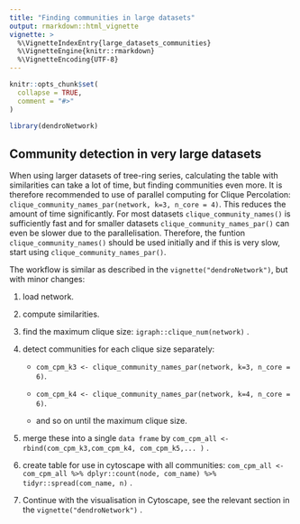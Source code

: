 ```yaml
---
title: "Finding communities in large datasets"
output: rmarkdown::html_vignette
vignette: >
  %\VignetteIndexEntry{large_datasets_communities}
  %\VignetteEngine{knitr::rmarkdown}
  %\VignetteEncoding{UTF-8}
---
```


```r
knitr::opts_chunk$set(
  collapse = TRUE,
  comment = "#>"
)
```

```r
library(dendroNetwork)
```

## Community detection in very large datasets

When using larger datasets of tree-ring series, calculating the table with similarities can take a lot of time, but finding communities even more. It is therefore recommended to use of parallel computing for Clique Percolation: `clique_community_names_par(network, k=3, n_core = 4)`. This reduces the amount of time significantly. For most datasets `clique_community_names()` is sufficiently fast and for smaller datasets `clique_community_names_par()` can even be slower due to the parallelisation. Therefore, the funtion `clique_community_names()` should be used initially and if this is very slow, start using `clique_community_names_par()`.

The workflow is similar as described in the `vignette("dendroNetwork")`, but with minor changes:

1.  load network.

2.  compute similarities.

3.  find the maximum clique size: `igraph::clique_num(network)` .

4.  detect communities for each clique size separately:

    -   `com_cpm_k3 <- clique_community_names_par(network, k=3, n_core = 6)`.

    -   `com_cpm_k4 <- clique_community_names_par(network, k=4, n_core = 6)`.

    -   and so on until the maximum clique size.

5.  merge these into a single `data frame` by `com_cpm_all <- rbind(com_cpm_k3,com_cpm_k4, com_cpm_k5,... )` .

6.  create table for use in cytoscape with all communities: `com_cpm_all <- com_cpm_all %>% dplyr::count(node, com_name) %>% tidyr::spread(com_name, n)` .

7.  Continue with the visualisation in Cytoscape, see the relevant section in the `vignette("dendroNetwork")` .

